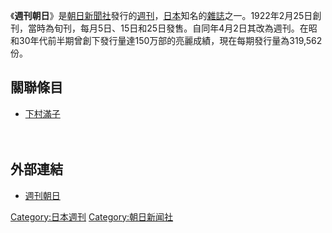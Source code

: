 {{japanese|japanese=週刊朝日|kana=しゅうかん あさひ|romaji=Shūkan Asahi}}
《'''週刊朝日'''》是[[朝日新聞社|朝日新聞社]]發行的[[週刊|週刊]]，[[日本|日本]]知名的[[雜誌|雜誌]]之一。1922年2月25日創刊，當時為旬刊，每月5日、15日和25日發售。自同年4月2日其改為週刊。在昭和30年代前半期曾創下發行量達150万部的亮麗成績，現在每期發行量為319,562份。

== 關聯條目 ==
* [[下村滿子|下村滿子]]
　
== 外部連結 ==
* [http://opendoors.asahi.com/syukan/index.shtml 週刊朝日] {{Wayback|url=http://opendoors.asahi.com/syukan/index.shtml |date=20201216154454 }}

[[Category:日本週刊|Category:日本週刊]]
[[Category:朝日新闻社|Category:朝日新闻社]]